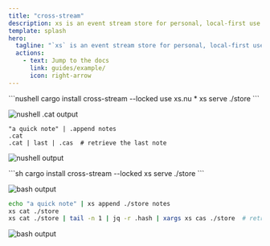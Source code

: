 ```yaml
---
title: "cross-stream"
description: xs is an event stream store for personal, local-first use. Think of it like sqlite, but specializing in the event sourcing use case.
template: splash
hero:
  tagline: "`xs` is an event stream store for personal, local-first use"
  actions:
    - text: Jump to the docs
      link: guides/example/
      icon: right-arrow
---
```



<Tabs syncKey="shell">

<TabItem label="nushell">
```nushell
cargo install cross-stream --locked
use xs.nu *
xs serve ./store
```

![nushell .cat output](../../assets/01-nu.png)

```nushell
"a quick note" | .append notes
.cat
.cat | last | .cas  # retrieve the last note
```

![nushell output](../../assets/02-nu.png)
</TabItem>

<TabItem label="bash">
```sh
cargo install cross-stream --locked
xs serve ./store
```

![bash output](../../assets/01-bash.png)

```sh
echo "a quick note" | xs append ./store notes
xs cat ./store
xs cat ./store | tail -n 1 | jq -r .hash | xargs xs cas ./store  # retrieve the last note
```
![bash output](../../assets/02-bash.png)
</TabItem>
</Tabs>
